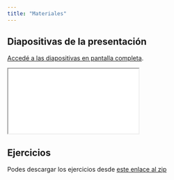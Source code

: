 ```yaml
---
title: "Materiales"
---
```


## Diapositivas de la presentación

[Accedé a las diapositivas en pantalla completa](/slides/index.html).

```{=html}
<iframe class="slides" src="/slides/index.html"></iframe>
```

## Ejercicios 

Podes descargar los ejercicios desde [este enlace al zip](exercises.zip)
